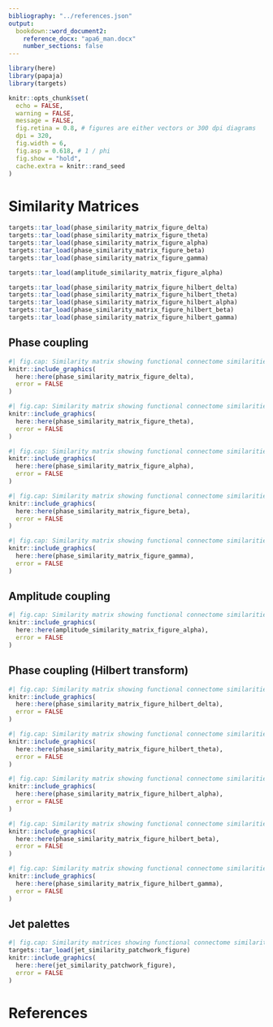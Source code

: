 ```yaml
---
bibliography: "../references.json"
output:
  bookdown::word_document2:
    reference_docx: "apa6_man.docx"
    number_sections: false
---
```


```r
library(here)
library(papaja)
library(targets)

knitr::opts_chunk$set(
  echo = FALSE,
  warning = FALSE,
  message = FALSE,
  fig.retina = 0.8, # figures are either vectors or 300 dpi diagrams
  dpi = 320,
  fig.width = 6,
  fig.asp = 0.618, # 1 / phi
  fig.show = "hold",
  cache.extra = knitr::rand_seed
)
```

# Similarity Matrices

```r
targets::tar_load(phase_similarity_matrix_figure_delta)
targets::tar_load(phase_similarity_matrix_figure_theta)
targets::tar_load(phase_similarity_matrix_figure_alpha)
targets::tar_load(phase_similarity_matrix_figure_beta)
targets::tar_load(phase_similarity_matrix_figure_gamma)

targets::tar_load(amplitude_similarity_matrix_figure_alpha)

targets::tar_load(phase_similarity_matrix_figure_hilbert_delta)
targets::tar_load(phase_similarity_matrix_figure_hilbert_theta)
targets::tar_load(phase_similarity_matrix_figure_hilbert_alpha)
targets::tar_load(phase_similarity_matrix_figure_hilbert_beta)
targets::tar_load(phase_similarity_matrix_figure_hilbert_gamma)
```

## Phase coupling

```r
#| fig.cap: Similarity matrix showing functional connectome similarities within and between participants for phase coupling functional connectomes in the delta band.
knitr::include_graphics(
  here::here(phase_similarity_matrix_figure_delta),
  error = FALSE
)
```

\newpage

```r
#| fig.cap: Similarity matrix showing functional connectome similarities within and between participants for phase coupling functional connectomes in the theta band.
knitr::include_graphics(
  here::here(phase_similarity_matrix_figure_theta),
  error = FALSE
)
```

\newpage

```r
#| fig.cap: Similarity matrix showing functional connectome similarities within and between participants for phase coupling functional connectomes in the alpha band.
knitr::include_graphics(
  here::here(phase_similarity_matrix_figure_alpha),
  error = FALSE
)
```

\newpage

```r
#| fig.cap: Similarity matrix showing functional connectome similarities within and between participants for phase coupling functional connectomes in the beta band.
knitr::include_graphics(
  here::here(phase_similarity_matrix_figure_beta),
  error = FALSE
)
```

\newpage

```r
#| fig.cap: Similarity matrix showing functional connectome similarities within and between participants for phase coupling functional connectomes in the gamma band.
knitr::include_graphics(
  here::here(phase_similarity_matrix_figure_gamma),
  error = FALSE
)
```

\newpage

## Amplitude coupling

```r
#| fig.cap: Similarity matrix showing functional connectome similarities within and between participants for amplitude coupling functional connectomes in the alpha band.
knitr::include_graphics(
  here::here(amplitude_similarity_matrix_figure_alpha),
  error = FALSE
)
```

\newpage

## Phase coupling (Hilbert transform)

```r
#| fig.cap: Similarity matrix showing functional connectome similarities within and between participants for phase coupling (Hilbert transform) functional connectomes in the delta band.
knitr::include_graphics(
  here::here(phase_similarity_matrix_figure_hilbert_delta),
  error = FALSE
)
```

\newpage

```r
#| fig.cap: Similarity matrix showing functional connectome similarities within and between participants for phase coupling (Hilbert transform) functional connectomes in the theta band.
knitr::include_graphics(
  here::here(phase_similarity_matrix_figure_hilbert_theta),
  error = FALSE
)
```

\newpage

```r
#| fig.cap: Similarity matrix showing functional connectome similarities within and between participants for phase coupling (Hilbert transform) functional connectomes in the alpha band.
knitr::include_graphics(
  here::here(phase_similarity_matrix_figure_hilbert_alpha),
  error = FALSE
)
```

\newpage

```r
#| fig.cap: Similarity matrix showing functional connectome similarities within and between participants for phase coupling (Hilbert transform) functional connectomes in the beta band.
knitr::include_graphics(
  here::here(phase_similarity_matrix_figure_hilbert_beta),
  error = FALSE
)
```

\newpage

```r
#| fig.cap: Similarity matrix showing functional connectome similarities within and between participants for phase coupling (Hilbert transform) functional connectomes in the gamma band.
knitr::include_graphics(
  here::here(phase_similarity_matrix_figure_hilbert_gamma),
  error = FALSE
)
```

## Jet palettes

```r
#| fig.cap: Similarity matrices showing functional connectome similarities within and between participants for phase coupling and amplitude coupling functional connectomes across frequency bands using the Jet colour scale (<https://www.mathworks.com/help/matlab/ref/jet.html>). Note that this colour scale is not perceptually uniform, making differences between different values appear greater than they are, and which have been further exaggerated by scaling colours to the limits of the data rather than the 0-1 range of the RV coefficient. We show our results here using this approach solely to facilitate visual comparisons between our results and those of other studies that have shown their results in this way (e.g., @gordonetal_PrecisionFunctionalMapping_2017; @grattonetal_FunctionalBrainNetworks_2018).
targets::tar_load(jet_similarity_patchwork_figure)
knitr::include_graphics(
  here::here(jet_similarity_patchwork_figure),
  error = FALSE
)
```

\newpage

# References

:::{#refs custom-style="Bibliography"}
:::
